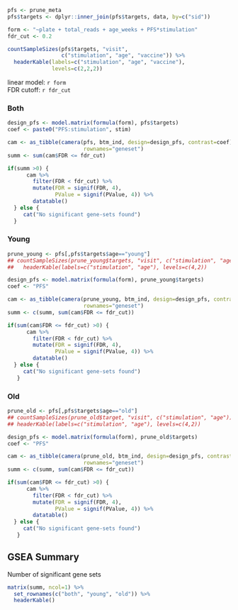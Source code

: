 

```r

pfs <- prune_meta
pfs$targets <- dplyr::inner_join(pfs$targets, data, by=c("sid"))

form <- "~plate + total_reads + age_weeks + PFS*stimulation"
fdr_cut <- 0.2

countSampleSizes(pfs$targets, "visit", 
                 c("stimulation", "age", "vaccine")) %>%
  headerKable(labels=c("stimulation", "age", "vaccine"),
              levels=c(2,2,2))

```
  
linear model: `r form`  
FDR cutoff: `r fdr_cut`  
  
### Both  
  
```r

design_pfs <- model.matrix(formula(form), pfs$targets)
coef <- paste0("PFS:stimulation", stim)

cam <- as_tibble(camera(pfs, btm_ind, design=design_pfs, contrast=coef),
                        rownames="geneset")
summ <- sum(cam$FDR <= fdr_cut)

if(summ >0) {
      cam %>%
        filter(FDR < fdr_cut) %>%
        mutate(FDR = signif(FDR, 4),
               PValue = signif(PValue, 4)) %>%
        datatable()
  } else {
     cat("No significant gene-sets found")
  }
```


### Young  
  
```r

prune_young <- pfs[,pfs$targets$age=="young"]
## countSampleSizes(prune_young$targets, "visit", c("stimulation", "age")) %>%
##   headerKable(labels=c("stimulation", "age"), levels=c(4,2))

design_pfs <- model.matrix(formula(form), prune_young$targets)
coef <- "PFS"

cam <- as_tibble(camera(prune_young, btm_ind, design=design_pfs, contrast=coef),
                        rownames="geneset")
summ <- c(summ, sum(cam$FDR <= fdr_cut))

if(sum(cam$FDR <= fdr_cut) >0) {
      cam %>%
        filter(FDR < fdr_cut) %>%
        mutate(FDR = signif(FDR, 4),
               PValue = signif(PValue, 4)) %>%
        datatable()
  } else {
     cat("No significant gene-sets found")
   }
```

### Old  
  
```r

prune_old <- pfs[,pfs$targets$age=="old"]
## countSampleSizes(prune_old$target, "visit", c("stimulation", "age")) %>%
## headerKable(labels=c("stimulation", "age"), levels=c(4,2))

design_pfs <- model.matrix(formula(form), prune_old$targets)
coef <- "PFS"

cam <- as_tibble(camera(prune_old, btm_ind, design=design_pfs, contrast=coef),
                        rownames="geneset")
summ <- c(summ, sum(cam$FDR <= fdr_cut))

if(sum(cam$FDR <= fdr_cut) >0) {
      cam %>%
        filter(FDR < fdr_cut) %>%
        mutate(FDR = signif(FDR, 4),
               PValue = signif(PValue, 4)) %>%
        datatable()
  } else {
     cat("No significant gene-sets found")
   }
```

## GSEA Summary  
  
Number of significant gene sets
  
```r
matrix(summ, ncol=1) %>%
  set_rownames(c("both", "young", "old")) %>%
  headerKable()

```

